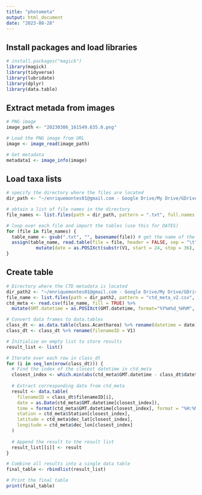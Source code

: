 ```yaml
---
title: "photometa"
output: html_document
date: "2023-08-28"
---
```


## Install packages and load libraries
```r
# install.packages("magick")
library(magick)
library(tidyverse)
library(lubridate)
library(dplyr)
library(data.table)
```

## Extract metada from images
```r
# PNG image
image_path <- "20230306_161549.635.0.png"

# Load the PNG image from URL
image <- image_read(image_path)

# Get metadata
metadata1 <- image_info(image)
```

## Load taxa lists
```r
# specify the directory where the files are located
dir_path <- "~/enriquemontes01@gmail.com - Google Drive/My Drive/GDrive/OCED_AOML/WS_cruises/plankton_imaging/CPICS/TS.Master_selection/"

# obtain a list of file names in the directory
file_names <- list.files(path = dir_path, pattern = ".txt", full.names = TRUE)

# loop over each file and import the tables (use this for DATES)
for (file in file_names) {
  table_name <- gsub(".txt", "", basename(file)) # get the name of the table from the file name
  assign(table_name, read.table(file = file, header = FALSE, sep = "\t") %>%
           mutate(date = as.POSIXct(substr(V1, start = 24, stop = 36), format="%Y%m%d_%H%M", tz="UTC")))
}
```

## Create table
```r
# Directory where the CTD metadata is located
dir_path2 <- "~/enriquemontes01@gmail.com - Google Drive/My Drive/GDrive/OCED_AOML/WS_cruises/plankton_imaging/CPICS/ws_cruise_ctd/"
file_name <- list.files(path = dir_path2, pattern = "ctd_meta_v2.csv", full.names = TRUE)
ctd_meta <- read.csv(file_name, fill = TRUE) %>%
  mutate(GMT.datetime = as.POSIXct(GMT.datetime, format="%Y%m%d_%H%M", tz="UTC"))

# Convert data frames to data.tables
class_dt <- as.data.table(class.Acantharea) %>% rename(datetime = date)
class_dt <- class_dt %>% rename(filenameID = V1)

# Initialize an empty list to store results
result_list <- list()

# Iterate over each row in class_dt
for (i in seq_len(nrow(class_dt))) {
  # Find the index of the closest datetime in ctd_meta
  closest_index <- which.min(abs(ctd_meta$GMT.datetime - class_dt$datetime[i]))
  
  # Extract corresponding data from ctd_meta
  result <- data.table(
    filenameID = class_dt$filenameID[i],
    date = as.Date(ctd_meta$GMT.datetime[closest_index]),
    time = format(ctd_meta$GMT.datetime[closest_index], format = "%H:%M:%S"),
    station = ctd_meta$Station[closest_index],
    latitude = ctd_meta$dec_lat[closest_index],
    longitude = ctd_meta$dec_lon[closest_index]
  )
  
  # Append the result to the result list
  result_list[[i]] <- result
}

# Combine all results into a single data table
final_table <- rbindlist(result_list)

# Print the final table
print(final_table)

```

